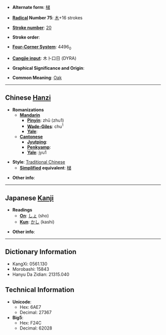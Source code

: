 * '''Alternate form''': [[槠]]

* '''[[Wiktionary:Chinese radical index| Radical]] Number 75''': [[Wiktionary:Chinese radical index 木|木]]+16 strokes

* '''[[Wiktionary:Chinese total strokes index|Stroke number]]''': [[Wiktionary:Chinese total strokes index 20|20]]

* '''Stroke order''': 

* '''[[Wiktionary:Chinese four corner index|Four-Corner System]]''': 4496<sub>0</sub>

* '''[[Wiktionary:Chinese Cangjie index|Cangjie input]]''': 木卜口日 (DYRA)

* '''Graphical Significance and Origin''': 

* '''Common Meaning''': [[Oak]]

----

== Chinese [[Hanzi]] ==

* '''Romanizations'''
** '''[[Mandarin]]'''
*** '''[[Pinyin]]''': zhū (zhu1)
*** '''[[Wade-Giles]]''': chu<sup>1</sup>
*** '''[[Yale]]''': 
** '''[[Cantonese]]'''
*** '''[[Jyutping]]''':
*** '''[[Penkyamp]]''': 
*** '''[[Yale]]''': jyu1

* '''Style''': [[Traditional Chinese]] 
** '''[[Simplified Chinese|Simplified]] equivalent''': [[槠]]

* '''Other info''': 

----

== Japanese [[Kanji]] ==

* '''Readings'''
** '''[[On]]''': [[しょ]] (sho)
** '''[[Kun]]''': [[かし]] (kashi)

* '''Other info''':  

----

== Dictionary Information ==

* KangXi: 0561.130
* Morobashi: 15843
* Hanyu Da Zidian: 21315.040

== Technical Information ==

* '''Unicode''':
** Hex: 6AE7
** Decimal: 27367
* '''Big5''':
** Hex: F24C
** Decimal: 62028